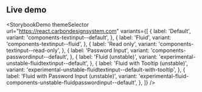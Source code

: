 ## Live demo

<StorybookDemo
  themeSelector
  url="https://react.carbondesignsystem.com"
  variants={[
    {
      label: 'Default',
      variant: 'components-textinput--default',
    },
    {
      label: 'Fluid',
      variant: 'components-textinput--fluid',
    },
    {
      label: 'Read only',
      variant: 'components-textinput--read-only',
    },
    {
      label: 'Password Input',
      variant: 'components-passwordinput--default',
    },
    {
      label: 'Fluid (unstable)',
      variant: 'experimental-unstable-fluidtextinput--default',
    },
    {
      label: 'Fluid with Tooltip (unstable)',
      variant: 'experimental-unstable-fluidtextinput--default-with-tooltip',
    },
    {
      label: 'Fluid with Password Input (unstable)',
      variant:
        'experimental-fluid-components-unstable-fluidpasswordinput--default',
    },
  ]}
/>
